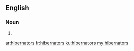 ==English==

===Noun===
{{head|en}}

# {{plural of|hibernator}}

[[ar:hibernators]]
[[fr:hibernators]]
[[ku:hibernators]]
[[my:hibernators]]
